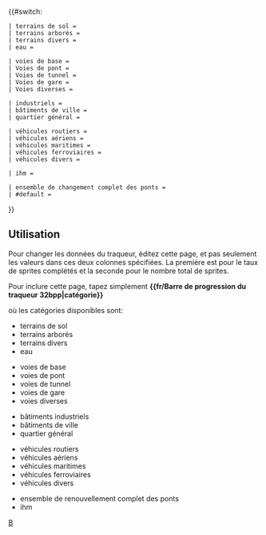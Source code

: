 {{#switch: {{{1|}}}

<!-- Terrain / Aménagement éditez seulement les colonnes 2 et 3 -->
 | terrains de sol = {{fr/Barre de progression| 65 |total = 111 |style= {{{style|}}}}}
 | terrains arborés = {{fr/Barre de progression| 11 |total = 54 |style= {{{style|}}}}}
 | terrains divers = {{fr/Barre de progression| 4 |total = 30 |style= {{{style|}}}}}
 | eau = {{fr/Barre de progression| 6 |total = 30 |style= {{{style|}}}}}

<!-- Voies / Routes / Aéroports / Canaux -->
 | voies de base = {{fr/Barre de progression| 30 |total = 81 |style= {{{style|}}}}}
 | Voies de pont = {{fr/Barre de progression| 52 |total = 120 |style= {{{style|}}}}}
 | Voies de tunnel = {{fr/Barre de progression| 19 |total = 72 |style= {{{style|}}}}}
 | Voies de gare = {{fr/Barre de progression| 17 |total = 29 |style= {{{style|}}}}}
 | Voies diverses = {{fr/Barre de progression| 9 |total = 12 |style= {{{style|}}}}}

<!-- Bâtiments -->
 | industriels = {{fr/Barre de progression| 34 |total = 75 |style= {{{style|}}}}}
 | bâtiments de ville = {{fr/Barre de progression| 61 |total = 77 |style= {{{style|}}}}}
 | quartier général = {{fr/Barre de progression| 5 |total = 6 |style= {{{style|}}}}}

<!-- Véhicules -->
 | véhicules routiers = {{fr/Barre de progression| 51 |total = 63 |style= {{{style|}}}}}
 | véhicules aériens = {{fr/Barre de progression| 5 |total = 41 |style= {{{style|}}}}}
 | véhicules maritimes = {{fr/Barre de progression| 0 |total = 11 |style= {{{style|}}}}}
 | véhicules ferroviaires = {{fr/Barre de progression| 15 |total = 67 |style= {{{style|}}}}}
 | véhicules divers = {{fr/Barre de progression| 18 |total = 23 |style= {{{style|}}}}}

<!-- IHM --> 
 | ihm = {{fr/Barre de progression| 42 |total = 56 |style= {{{style|}}}}}

 | ensemble de changement complet des ponts = {{fr/Barre de progression| 0 |total = 100 |style= {{{style|}}}}}
 | #default = {{fr/Barre de progression| 441 |total = 1058 |style= {{{style|}}}}}
}}<noinclude>

== Utilisation == 
<div style="float: right; width: 200px;">
{{fr/Barre de progression du traqueur 32bpp|terrains de sol |style=font-size:75%;}}
{{fr/Barre de progression du traqueur 32bpp|terrains arborés |style=font-size:75%;}}
{{fr/Barre de progression du traqueur 32bpp|terrains divers |style=font-size:75%;}}
{{fr/Barre de progression du traqueur 32bpp|eau |style=font-size:75%;}}

{{fr/Barre de progression du traqueur 32bpp|voies de base |style=font-size:75%;}}
{{fr/Barre de progression du traqueur 32bpp|voies de pont |style=font-size:75%;}}
{{fr/Barre de progression du traqueur 32bpp|voies de tunnel |style=font-size:75%;}}
{{fr/Barre de progression du traqueur 32bpp|voies de gare|style=font-size:75%;}}
{{fr/Barre de progression du traqueur 32bpp|voies diverses |style=font-size:75%;}}

{{fr/Barre de progression du traqueur 32bpp|industriels |style=font-size:75%;}}
{{fr/Barre de progression du traqueur 32bpp|bâtiments de ville |style=font-size:75%;}}
{{fr/Barre de progression du traqueur 32bpp|quartiers généraux |style=font-size:75%;}}

{{fr/Barre de progression du traqueur 32bpp|véhicules routiers |style=font-size:75%;}}
{{fr/Barre de progression du traqueur 32bpp|véhicules aériens |style=font-size:75%;}}
{{fr/Barre de progression du traqueur 32bpp|véhicules maritimes |style=font-size:75%;}}
{{fr/Barre de progression du traqueur 32bpp|véhicules ferroviaires |style=font-size:75%;}}
{{fr/Barre de progression du traqueur 32bpp|véhicules divers |style=font-size:75%;}}

{{fr/Barre de progression du traqueur 32bpp|ihm |style=font-size:75%;}}

{{fr/Barre de progression du traqueur 32bpp|ensemble de renouvellement complet des ponts |style=font-size:75%;}}
</div>
<!-- Documentation -->

Pour changer les données du traqueur, éditez cette page, et pas seulement les valeurs dans ces deux colonnes spécifiées.
La première est pour le taux de sprites complétés et la seconde pour le nombre total de sprites.

Pour inclure cette page, tapez simplement '''<nowiki>{{fr/Barre de progression du traqueur 32bpp|catégorie}}</nowiki>'''

où les catégories disponibles sont:
* terrains de sol
* terrains arborés
* terrains divers
* eau


* voies de base
* voies de pont
* voies de tunnel
* voies de gare
* voies diverses


* bâtiments industriels 
* bâtiments de ville
* quartier général


* véhicules routiers
* véhicules aériens
* véhicules maritimes
* véhicules ferroviaires
* véhicules divers

* ensemble de renouvellement complet des ponts
* ihm


[[Category:fr/Modèles|B]]</noinclude>